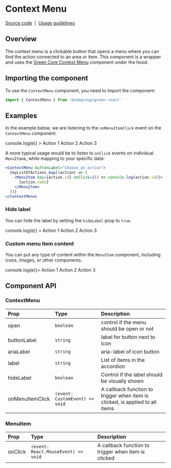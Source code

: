 
<Meta title="Components/Context Menu" component={ContextMenu} />

# Context Menu

[Source code](https://github.com/sebgroup/green/tree/main/libs/react/src/lib/context-menu)
&nbsp;|&nbsp;
[Usage guidelines](https://designlibrary.sebgroup.com/components/component-moremenu)

## Overview

The context menu is a clickable button that opens a menu where you can find the action connected to an area or item. This component is a wrapper and uses the [Green Core Context Menu](https://github.com/sebgroup/green/tree/main/libs/core/src/components/context-menu) component under the hood.

## Importing the component

To use the `ContextMenu` component, you need to import the component:

```jsx
import { ContextMenu } from '@sebgroup/green-react'
```

## Examples

In the example below, we are listening to the `onMenuItemClick` event on the `ContextMenu` component.

<Canvas>
  <ContextMenu
    buttonLabel="Choose an action"
    onMenuItemClick={(e) => console.log(e)}
  >
    <MenuItem>Action 1</MenuItem>
    <MenuItem>Action 2</MenuItem>
    <MenuItem>Action 3</MenuItem>
  </ContextMenu>
</Canvas>

A more typical usage would be to listen to `onClick` events on individual `MenuItem`s, while mapping to your specific data:

```jsx
<ContextMenu buttonLabel="Choose an action">
  {myListOfActions.map((action) => (
    <MenuItem key={action.id} onClick={() => console.log(action.id)}>
      {action.name}
    </MenuItem>
  ))}
</ContextMenu>
```

### Hide label

You can hide the label by setting the `hideLabel` prop to `true`.

<Canvas>
  <ContextMenu
    hideLabel
    buttonLabel="Choose an action"
    onMenuItemClick={(e) => console.log(e)}
  >
    <MenuItem>Action 1</MenuItem>
    <MenuItem>Action 2</MenuItem>
    <MenuItem>Action 3</MenuItem>
  </ContextMenu>
</Canvas>

### Custom menu item content

You can put any type of content within the `MenuItem` component, including icons, images, or other components.

<Canvas>
  <ContextMenu label="Choose an action" onMenuItemClick={(e) => console.log(e)}>
    <MenuItem>Action 1</MenuItem>
    <MenuItem>Action 2</MenuItem>
    <MenuItem>Action 3</MenuItem>
  </ContextMenu>
</Canvas>

## Component API

### ContextMenu

| Prop            | Type                           | Description                                                                  |
| :-------------- | :----------------------------- | :--------------------------------------------------------------------------- |
| open            | `boolean`                      | control if the menu should be open or not                                    |
| buttonLabel     | `string`                       | label for button next to icon                                                |
| ariaLabel       | `string`                       | aria-label of icon button                                                    |
| label           | `string`                       | List of items in the accordion                                               |
| hideLabel       | `boolean`                      | Control if the label should be visually shown                                |
| onMenuItemClick | `(event: CustomEvent) => void` | A callback function to trigger when item is clicked, is applied to all items |

### MenuItem

| Prop    | Type                                | Description                                         |
| :------ | :---------------------------------- | :-------------------------------------------------- |
| onClick | `(event: React.MouseEvent) => void` | A callback function to trigger when item is clicked |
